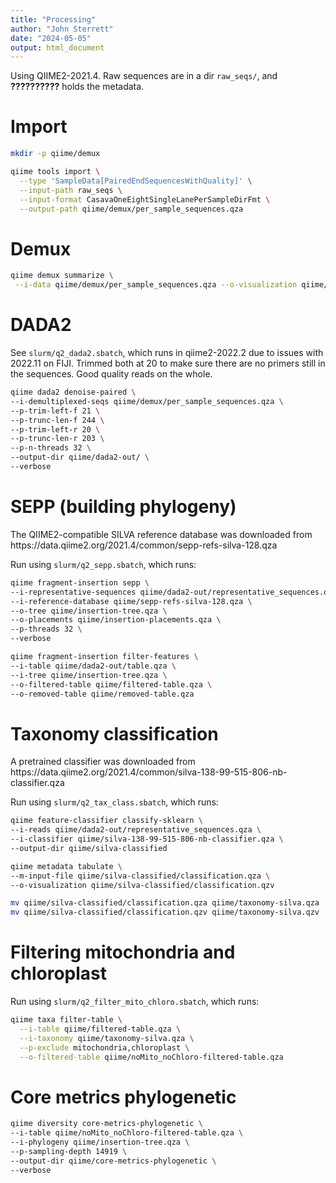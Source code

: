 ```yaml
---
title: "Processing"
author: "John Sterrett"
date: "2024-05-05"
output: html_document
---
```


Using QIIME2-2021.4.
Raw sequences are in a dir `raw_seqs/`, and **??????????** holds the metadata.

# Import 
```zsh
mkdir -p qiime/demux 

qiime tools import \
  --type 'SampleData[PairedEndSequencesWithQuality]' \
  --input-path raw_seqs \
  --input-format CasavaOneEightSingleLanePerSampleDirFmt \
  --output-path qiime/demux/per_sample_sequences.qza

```

# Demux
```zsh
qiime demux summarize \
 --i-data qiime/demux/per_sample_sequences.qza --o-visualization qiime/demux.qzv
```

# DADA2

See `slurm/q2_dada2.sbatch`, which runs in qiime2-2022.2 due to issues with 2022.11 on FIJI.
Trimmed both at 20 to make sure there are no primers still in the sequences. 
Good quality reads on the whole.

```zsh
qiime dada2 denoise-paired \
--i-demultiplexed-seqs qiime/demux/per_sample_sequences.qza \
--p-trim-left-f 21 \
--p-trunc-len-f 244 \
--p-trim-left-r 20 \
--p-trunc-len-r 203 \
--p-n-threads 32 \
--output-dir qiime/dada2-out/ \
--verbose
```

# SEPP (building phylogeny)

The QIIME2-compatible SILVA reference database was downloaded from https://data.qiime2.org/2021.4/common/sepp-refs-silva-128.qza

Run using `slurm/q2_sepp.sbatch`, which runs:
```zsh
qiime fragment-insertion sepp \
--i-representative-sequences qiime/dada2-out/representative_sequences.qza \
--i-reference-database qiime/sepp-refs-silva-128.qza \
--o-tree qiime/insertion-tree.qza \
--o-placements qiime/insertion-placements.qza \
--p-threads 32 \
--verbose

qiime fragment-insertion filter-features \
--i-table qiime/dada2-out/table.qza \
--i-tree qiime/insertion-tree.qza \
--o-filtered-table qiime/filtered-table.qza \
--o-removed-table qiime/removed-table.qza
```

# Taxonomy classification
A pretrained classifier was downloaded from https://data.qiime2.org/2021.4/common/silva-138-99-515-806-nb-classifier.qza

Run using `slurm/q2_tax_class.sbatch`, which runs:
```zsh
qiime feature-classifier classify-sklearn \
--i-reads qiime/dada2-out/representative_sequences.qza \
--i-classifier qiime/silva-138-99-515-806-nb-classifier.qza \
--output-dir qiime/silva-classified

qiime metadata tabulate \
--m-input-file qiime/silva-classified/classification.qza \
--o-visualization qiime/silva-classified/classification.qzv

mv qiime/silva-classified/classification.qza qiime/taxonomy-silva.qza
mv qiime/silva-classified/classification.qzv qiime/taxonomy-silva.qzv

```

# Filtering mitochondria and chloroplast
Run using `slurm/q2_filter_mito_chloro.sbatch`, which runs:
```zsh

qiime taxa filter-table \
  --i-table qiime/filtered-table.qza \
  --i-taxonomy qiime/taxonomy-silva.qza \
  --p-exclude mitochondria,chloroplast \
  --o-filtered-table qiime/noMito_noChloro-filtered-table.qza 
```

# Core metrics phylogenetic
```zsh
qiime diversity core-metrics-phylogenetic \
--i-table qiime/noMito_noChloro-filtered-table.qza \
--i-phylogeny qiime/insertion-tree.qza \
--p-sampling-depth 14919 \
--output-dir qiime/core-metrics-phylogenetic \
--verbose
```



